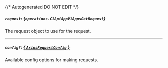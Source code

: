{/* Autogenerated DO NOT EDIT  */}

##### `request`: *{`operations.C1ApiAppV1AppsGetRequest`}*
The request object to use for the request.
<Collapsible openLabel={Labels.showProperties} closeLabel={Labels.hideProperties}>
    <C1ApiAppV1AppsGetRequest/>
</Collapsible>

---
##### `config?`: [*{ `AxiosRequestConfig` }*](https://axios-http.com/docs/req_config)
Available config options for making requests.



